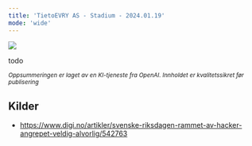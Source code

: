 ```yaml
---
title: 'TietoEVRY AS - Stadium - 2024.01.19'
mode: 'wide'
---
```


<Frame>
<img src="/images/tietoevry.jpg" />
</Frame>

todo

<sup><i>Oppsummeringen er laget av en KI-tjeneste fra OpenAI. Innholdet er kvalitetssikret før publisering</i></sup>

## Kilder
- https://www.digi.no/artikler/svenske-riksdagen-rammet-av-hacker-angrepet-veldig-alvorlig/542763
